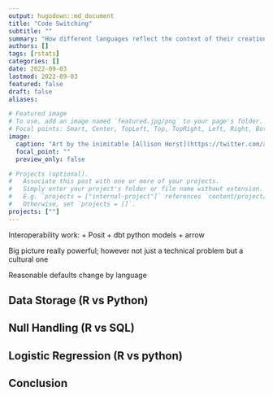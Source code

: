 ```yaml
---
output: hugodown::md_document
title: "Code Switching"
subtitle: ""
summary: "How different languages reflect the context of their creation"
authors: []
tags: [rstats]
categories: []
date: 2022-09-03
lastmod: 2022-09-03
featured: false
draft: false
aliases:

# Featured image
# To use, add an image named `featured.jpg/png` to your page's folder.
# Focal points: Smart, Center, TopLeft, Top, TopRight, Left, Right, BottomLeft, Bottom, BottomRight.
image:
  caption: "Art by the inimitable [Allison Horst](https://twitter.com/allison_horst?lang=en), as first seen in JD Long's [rstudio::conf(2019)](https://cerebralmastication.com/2019/01/18/slides-from-rstudio-conf-2019/) talk"
  focal_point: ""
  preview_only: false

# Projects (optional).
#   Associate this post with one or more of your projects.
#   Simply enter your project's folder or file name without extension.
#   E.g. `projects = ["internal-project"]` references `content/project/deep-learning/index.md`.
#   Otherwise, set `projects = []`.
projects: [""]
---
```


Interoperability work:
+ Posit
+ dbt python models
+ arrow

Big picture really powerful; however not just a technical problem but a cultural one

Reasonable defaults change by language 

## Data Storage (R vs Python)

## Null Handling (R vs SQL)

## Logistic Regression (R vs python)

## Conclusion
